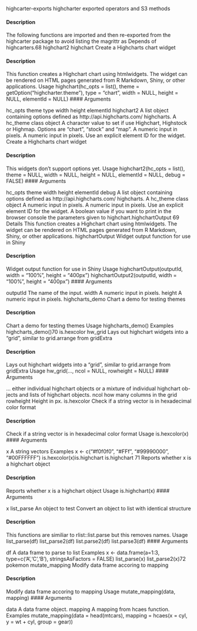 



highcarter-exports
highcharter exported operators and S3 methods

#### Description 

The following functions are imported and then re-exported from the highcarter package to avoid
listing the magrittr as Depends of highcarters.68
highchart2
highchart
Create a Highcharts chart widget

#### Description 

This function creates a Highchart chart using htmlwidgets. The widget can be rendered on HTML
pages generated from R Markdown, Shiny, or other applications.
Usage
highchart(hc_opts = list(), theme = getOption("highcharter.theme"),
type = "chart", width = NULL, height = NULL, elementId = NULL)
 #### Arguments 

hc_opts
theme
type
width
height
elementId
highchart2
A list object containing options defined as http://api.highcharts.com/
highcharts.
A hc_theme class object
A character value to set if use Highchart, Highstock or Highmap. Options are
"chart", "stock" and "map".
A numeric input in pixels.
A numeric input in pixels.
Use an explicit element ID for the widget.
Create a Highcharts chart widget

#### Description 

This widgets don’t support options yet.
Usage
highchart2(hc_opts = list(), theme = NULL, width = NULL, height = NULL,
elementId = NULL, debug = FALSE)
 #### Arguments 

hc_opts
theme
width
height
elementId
debug
A list object containing options defined as http://api.highcharts.com/
highcharts.
A hc_theme class object
A numeric input in pixels.
A numeric input in pixels.
Use an explicit element ID for the widget.
A boolean value if you want to print in the browser console the parameters given
to highchart.highchartOutput
69
Details
This function creates a Highchart chart using htmlwidgets. The widget can be rendered on HTML
pages generated from R Markdown, Shiny, or other applications.
highchartOutput
Widget output function for use in Shiny

#### Description 

Widget output function for use in Shiny
Usage
highchartOutput(outputId, width = "100%", height = "400px")
highchartOutput2(outputId, width = "100%", height = "400px")
 #### Arguments 

outputId The name of the input.
width A numeric input in pixels.
height A numeric input in pixels.
highcharts_demo
Chart a demo for testing themes

#### Description 

Chart a demo for testing themes
Usage
highcharts_demo()
Examples
highcharts_demo()70
is.hexcolor
hw_grid
Lays out highchart widgets into a "grid", similar to grid.arrange
from gridExtra

#### Description 

Lays out highchart widgets into a "grid", similar to grid.arrange from gridExtra
Usage
hw_grid(..., ncol = NULL, rowheight = NULL)
 #### Arguments 

... either individual highchart objects or a mixture of individual highchart ob-
jects and lists of highchart objects.
ncol how many columns in the grid
rowheight Height in px.
is.hexcolor
Check if a string vector is in hexadecimal color format

#### Description 

Check if a string vector is in hexadecimal color format
Usage
is.hexcolor(x)
 #### Arguments 

x
A string vectors
Examples
x <- c("#f0f0f0", "#FFf", "#99990000", "#00FFFFFF")
is.hexcolor(x)is.highchart
is.highchart
71
Reports whether x is a highchart object

#### Description 

Reports whether x is a highchart object
Usage
is.highchart(x)
 #### Arguments 

x
list_parse
An object to test
Convert an object to list with identical structure

#### Description 

This functions are similiar to rlist::list.parse but this removes names.
Usage
list_parse(df)
list_parse2(df)
list.parse2(df)
list.parse3(df)
 #### Arguments 

df
A data frame to parse to list
Examples
x <- data.frame(a=1:3, type=c('A','C','B'), stringsAsFactors = FALSE)
list_parse(x)
list_parse2(x)72
pokemon
mutate_mapping
Modify data frame accoring to mapping

#### Description 

Modify data frame accoring to mapping
Usage
mutate_mapping(data, mapping)
 #### Arguments 

data A data frame object.
mapping A mapping from hcaes function.
Examples
mutate_mapping(data = head(mtcars), mapping = hcaes(x = cyl, y = wt + cyl, group = gear))

